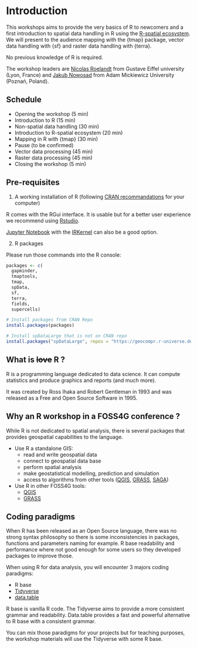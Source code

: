 # Introduction {-}

<!-- (Nicolas) Introduction to the workshop (5 min) -->

This workshops aims to provide the very basics of R to newcomers and a first 
introduction to spatial data handling in R using the [R-spatial ecosystem](https://r-spatial.org/). 
We will present to the audience mapping with the {tmap} package, vector data
handling with {sf} and raster data handling with {terra}.

No previous knowledge of R is required.

The workshop leaders are [Nicolas Roelandt](https://roelandtn.frama.io/) from Gustave Eiffel university (Lyon, France) and [Jakub Nowosad](https://jakubnowosad.com/) from Adam Mickiewicz University (Poznań, Poland).

## Schedule {-}

- Opening the workshop (5 min)
- Introduction to R (15 min)
- Non-spatial data handling (30 min)
- Introduction to R-spatial ecosystem (20 min)
- Mapping in R with {tmap} (30 min)
- Pause (to be confirmed)
- Vector data processing (45 min)
- Raster data processing (45 min)
- Closing the workshop (5 min)

## Pre-requisites {-}


1. A working installation of R (following [CRAN recommandations](https://cran.r-project.org/) for your computer)

:::: {.infobox .note data-latex="note"}

R comes with the RGui interface.
It is usable but for a better user experience we recommend using [Rstudio](https://www.rstudio.com/products/rstudio/download/#download).

[Jupyter Notebook](https://jupyter.org/) with the [IRKernel](https://irkernel.github.io/installation/) can also be a good option.

::::

2. R packages

Please run those commands into the R console:


```r
packages <- c(
  gapminder,
  tmaptools,
  tmap,
  spData,
  sf,
  terra,
  fields,
  supercells)

# Install packages from CRAN Repo
install.packages(packages)

# Install spDataLarge that is not on CRAN repo
install.packages("spDataLarge", repos = "https://geocompr.r-universe.dev")
```


## What is ~~love~~ R ? {-}
<!-- (Nicolas) Introduction to R (15 min) -->

R is a programming language dedicated to data science.
It can compute statistics and produce graphics and reports (and much more).

It was created by Ross Ihaka and Robert Gentleman in 1993 and was released as a 
Free and Open Source Software in 1995.

## Why an R workshop in a FOSS4G conference ?

While R is not dedicated to spatial analysis, there is several packages that provides
geospatial capabilities to the language.

- Use R a standalone GIS:
  - read and write geospatial data
  - connect to geospatial data base
  - perform spatial analysis
  - make geostatistical modelling, prediction and simulation
  - access to algorithms from other tools ([QGIS](https://github.com/r-spatial/RQGIS3), [GRASS](https://github.com/rsbivand/rgrass), [SAGA](https://github.com/r-spatial/RSAGA))
- Use R in other FOSS4G tools:
  - [QGIS](https://docs.qgis.org/3.22/en/docs/training_manual/processing/r_intro.html?highlight=r%20processing)
  - [GRASS](https://grasswiki.osgeo.org/wiki/R_statistics)

## Coding paradigms {-}

When R has been released as an Open Source language, there was no strong syntax 
philosophy so there is some inconsistencies in packages, functions and parameters naming
for example.
R base readability and performance where not good enough for some users so they
developed packages to improve those.

When using R for data analysis, you will encounter 3 majors coding paradigms:

- R base
- [Tidyverse](https://www.tidyverse.org/)
- [data.table](https://rdatatable.gitlab.io/data.table/)

R base is vanilla R code. The Tidyverse aims to provide a more consistent grammar
 and readability.
 Data.table provides a fast and powerful alternative to R base with a consistent
 grammar.
 
You can mix those paradigms for your projects but for teaching purposes, the workshop 
materials will use the Tidyverse with some R base.
